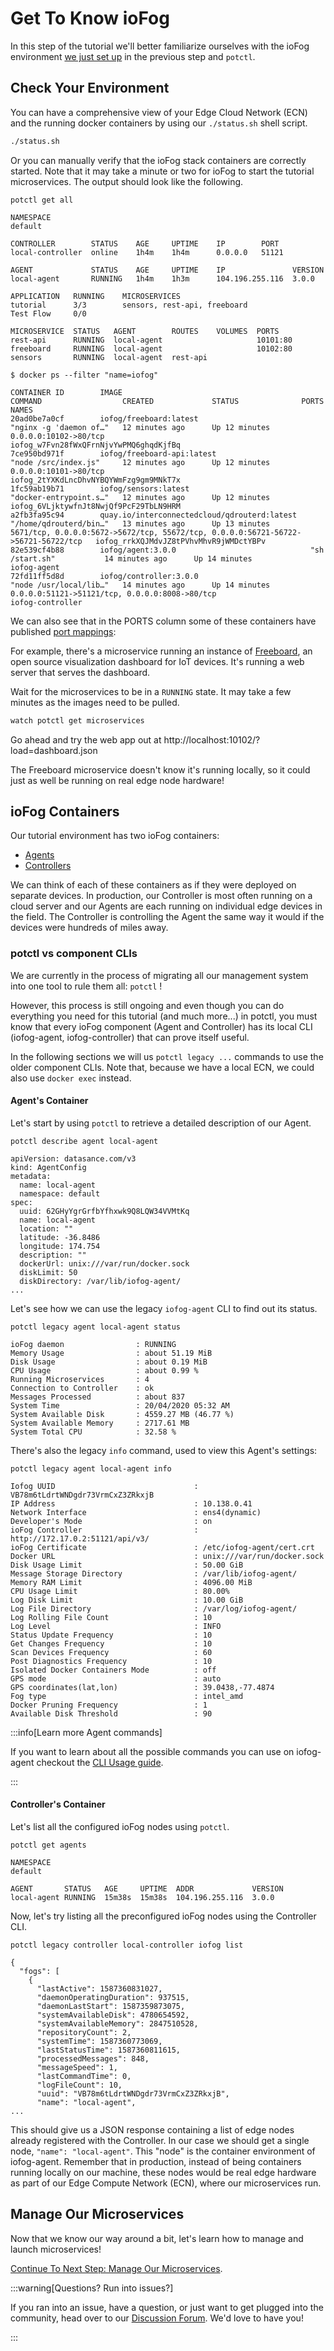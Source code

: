 # Get To Know ioFog

In this step of the tutorial we'll better familiarize ourselves with the ioFog environment [we just set up](../tutorial/introduction) in the previous step and `potctl`.

## Check Your Environment

You can have a comprehensive view of your Edge Cloud Network (ECN) and the running docker containers by using our `./status.sh` shell script.

```bash
./status.sh
```

Or you can manually verify that the ioFog stack containers are correctly started. Note that it may take a minute or two for ioFog to start the tutorial microservices. The output should look like the following.

```console
potctl get all

NAMESPACE
default

CONTROLLER	      STATUS    AGE     UPTIME    IP        PORT
local-controller  online    1h4m    1h4m      0.0.0.0   51121

AGENT             STATUS    AGE     UPTIME    IP               VERSION
local-agent       RUNNING   1h4m    1h3m      104.196.255.116  3.0.0

APPLICATION   RUNNING    MICROSERVICES
tutorial      3/3        sensors, rest-api, freeboard
Test Flow     0/0

MICROSERVICE  STATUS   AGENT        ROUTES    VOLUMES  PORTS
rest-api      RUNNING  local-agent                     10101:80
freeboard     RUNNING  local-agent                     10102:80
sensors       RUNNING  local-agent  rest-api
```

```console
$ docker ps --filter "name=iofog"

CONTAINER ID        IMAGE                                          COMMAND                  CREATED             STATUS              PORTS                                                                               NAMES
20ad0be7a0cf        iofog/freeboard:latest                         "nginx -g 'daemon of…"   12 minutes ago      Up 12 minutes       0.0.0.0:10102->80/tcp                                                               iofog_w7Fvn28fWxQFrnNjvYwPMQ6ghqdKjfBq
7ce950bd971f        iofog/freeboard-api:latest                     "node /src/index.js"     12 minutes ago      Up 12 minutes       0.0.0.0:10101->80/tcp                                                               iofog_2tYXKdLncDhvNYBQYWmFzg9gm9MNkT7x
1fc59ab19b71        iofog/sensors:latest                           "docker-entrypoint.s…"   12 minutes ago      Up 12 minutes                                                                                           iofog_6VLjktywfnJt8NwjQf9PcF29TbLN9HRM
a2fb3fa95c94        quay.io/interconnectedcloud/qdrouterd:latest   "/home/qdrouterd/bin…"   13 minutes ago      Up 13 minutes       5671/tcp, 0.0.0.0:5672->5672/tcp, 55672/tcp, 0.0.0.0:56721-56722->56721-56722/tcp   iofog_rrkXQJMdvJZ8tPVhvMhvR9jWMDctYBPv
82e539cf4b88        iofog/agent:3.0.0                              "sh /start.sh"           14 minutes ago      Up 14 minutes                                                                                           iofog-agent
72fd11ff5d8d        iofog/controller:3.0.0                         "node /usr/local/lib…"   14 minutes ago      Up 14 minutes       0.0.0.0:51121->51121/tcp, 0.0.0.0:8008->80/tcp                                      iofog-controller
```

We can also see that in the PORTS column some of these containers have published [port mappings](https://docs.docker.com/config/containers/container-networking/):

For example, there's a microservice running an instance of [Freeboard](https://github.com/Freeboard/freeboard), an open source visualization dashboard for IoT devices. It's running a web server that serves the dashboard.

Wait for the microservices to be in a `RUNNING` state. It may take a few minutes as the images need to be pulled.

```bash
watch potctl get microservices
```

Go ahead and try the web app out at http://localhost:10102/?load=dashboard.json

The Freeboard microservice doesn't know it's running locally, so it could just as well be running on real edge node hardware!

## ioFog Containers

Our tutorial environment has two ioFog containers:

- [Agents](../reference-agent/overview)
- [Controllers](../reference-controller/overview)

We can think of each of these containers as if they were deployed on separate devices. In production, our Controller is most often running on a cloud server and our Agents are each running on individual edge devices in the field. The Controller is controlling the Agent the same way it would if the devices were hundreds of miles away.

### potctl vs component CLIs

We are currently in the process of migrating all our management system into one tool to rule them all: `potctl` !

However, this process is still ongoing and even though you can do everything you need for this tutorial (and much more...) in potctl, you must know that every ioFog component (Agent and Controller) has its local CLI (iofog-agent, iofog-controller) that can prove itself useful.

In the following sections we will us `potctl legacy ...` commands to use the older component CLIs. Note that, because we have a local ECN, we could also use `docker exec` instead.

#### Agent's Container

Let's start by using `potctl` to retrieve a detailed description of our Agent.

```console
potctl describe agent local-agent

apiVersion: datasance.com/v3
kind: AgentConfig
metadata:
  name: local-agent
  namespace: default
spec:
  uuid: 62GHyYgrGrfbYfhxwk9Q8LQW34VVMtKq
  name: local-agent
  location: ""
  latitude: -36.8486
  longitude: 174.754
  description: ""
  dockerUrl: unix:///var/run/docker.sock
  diskLimit: 50
  diskDirectory: /var/lib/iofog-agent/
...
```

Let's see how we can use the legacy `iofog-agent` CLI to find out its status.

```console
potctl legacy agent local-agent status

ioFog daemon                : RUNNING
Memory Usage                : about 51.19 MiB
Disk Usage                  : about 0.19 MiB
CPU Usage                   : about 0.99 %
Running Microservices       : 4
Connection to Controller    : ok
Messages Processed          : about 837
System Time                 : 20/04/2020 05:32 AM
System Available Disk       : 4559.27 MB (46.77 %)
System Available Memory     : 2717.61 MB
System Total CPU            : 32.58 %
```

There's also the legacy `info` command, used to view this Agent's settings:

```console
potctl legacy agent local-agent info

Iofog UUID                               : VB78m6tLdrtWNDgdr73VrmCxZ3ZRkxjB
IP Address                               : 10.138.0.41
Network Interface                        : ens4(dynamic)
Developer's Mode                         : on
ioFog Controller                         : http://172.17.0.2:51121/api/v3/
ioFog Certificate                        : /etc/iofog-agent/cert.crt
Docker URL                               : unix:///var/run/docker.sock
Disk Usage Limit                         : 50.00 GiB
Message Storage Directory                : /var/lib/iofog-agent/
Memory RAM Limit                         : 4096.00 MiB
CPU Usage Limit                          : 80.00%
Log Disk Limit                           : 10.00 GiB
Log File Directory                       : /var/log/iofog-agent/
Log Rolling File Count                   : 10
Log Level                                : INFO
Status Update Frequency                  : 10
Get Changes Frequency                    : 10
Scan Devices Frequency                   : 60
Post Diagnostics Frequency               : 10
Isolated Docker Containers Mode          : off
GPS mode                                 : auto
GPS coordinates(lat,lon)                 : 39.0438,-77.4874
Fog type                                 : intel_amd
Docker Pruning Frequency                 : 1
Available Disk Threshold                 : 90

```


:::info[Learn more Agent commands]
  <p>If you want to learn about all the possible commands you can use on iofog-agent checkout the <a href="../reference-agent/cli-usage">CLI Usage guide</a>.</p>
:::

#### Controller's Container

Let's list all the configured ioFog nodes using `potctl`.

```console
potctl get agents

NAMESPACE
default

AGENT       STATUS   AGE     UPTIME  ADDR             VERSION
local-agent	RUNNING  15m38s  15m38s  104.196.255.116  3.0.0
```

Now, let's try listing all the preconfigured ioFog nodes using the Controller CLI.

```console
potctl legacy controller local-controller iofog list

{
  "fogs": [
    {
      "lastActive": 1587360831027,
      "daemonOperatingDuration": 937515,
      "daemonLastStart": 1587359873075,
      "systemAvailableDisk": 4780654592,
      "systemAvailableMemory": 2847510528,
      "repositoryCount": 2,
      "systemTime": 1587360773069,
      "lastStatusTime": 1587360811615,
      "processedMessages": 848,
      "messageSpeed": 1,
      "lastCommandTime": 0,
      "logFileCount": 10,
      "uuid": "VB78m6tLdrtWNDgdr73VrmCxZ3ZRkxjB",
      "name": "local-agent",
...
```

This should give us a JSON response containing a list of edge nodes already registered with the Controller. In our case we should get a single node, `"name": "local-agent"`. This "node" is the container environment of iofog-agent. Remember that in production, instead of being containers running locally on our machine, these nodes would be real edge hardware as part of our Edge Compute Network (ECN), where our microservices run.

## Manage Our Microservices

Now that we know our way around a bit, let's learn how to manage and launch microservices!

[Continue To Next Step: Manage Our Microservices](../tutorial/manage-our-microservices).


:::warning[Questions? Run into issues?]
  <p>If you ran into an issue, have a question, or just want to get plugged into the community, head over to our <a href="https://discuss.iofog.org/">Discussion Forum</a>. We'd love to have you!</p>
:::


<EditPageAdmonition />
